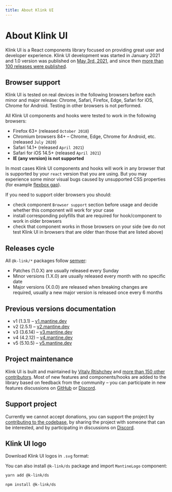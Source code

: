```yaml
---
title: About Klink UI
---
```



# About Klink UI

Klink UI is a React components library focused on providing great user and developer experience.
Klink UI development was started in January 2021 and 1.0 version was published on [May 3rd, 2021](https://github.com/mantinedev/k-link/releases/tag/1.0.0),
and since then [more than 100 releases were published](https://github.com/mantinedev/k-link/releases).

## Browser support

Klink UI is tested on real devices in the following browsers before each minor and major release: Chrome, Safari, Firefox,
Edge, Safari for iOS, Chrome for Android. Testing in other browsers is not performed.

All Klink UI components and hooks were tested to work in the following browsers:

- Firefox 63+ (released `October 2018`)
- Chromium browsers 84+ – Chrome, Edge, Chrome for Android, etc. (released `July 2020`)
- Safari 14.1+ (released `April 2021`)
- Safari for iOS 14.5+ (released `April 2021`)
- **IE (any version) is not supported**

In most cases Klink UI components and hooks will work in any browser that is supported
by your `react` version that you are using. But you may experience some minor visual bugs
caused by unsupported CSS properties (for example [flexbox gap](https://caniuse.com/flexbox-gap)).

If you need to support older browsers you should:

- check component `Browser support` section before usage and decide whether this component will work for your case
- install corresponding polyfills that are required for hook/component to work in older browsers
- check that component works in those browsers on your side (we do not test Klink UI in browsers that are older than those that are listed above)

## Releases cycle

All `@k-link/*` packages follow [semver](https://semver.org/):

- Patches (1.0.X) are usually released every Sunday
- Minor versions (1.X.0) are usually released every month with no specific date
- Major versions (X.0.0) are released when breaking changes are required, usually a new major version is released once every 6 months

## Previous versions documentation

- v1 (1.3.1) – [v1.mantine.dev](https://v1.mantine.dev/)
- v2 (2.5.1) – [v2.mantine.dev](https://v2.mantine.dev/)
- v3 (3.6.14) – [v3.mantine.dev](https://v3.mantine.dev/)
- v4 (4.2.12) – [v4.mantine.dev](https://v4.mantine.dev/)
- v5 (5.10.5) – [v5.mantine.dev](https://v5.mantine.dev/)

## Project maintenance

Klink UI is built and maintained by [Vitaly Rtishchev](https://github.com/rtivital) and [more than 150 other contributors](https://github.com/mantinedev/k-link/graphs/contributors).
Most of new features and components/hooks are added to the library based on feedback from the community –
you can participate in new features discussions on [GitHub](https://github.com/mantinedev/k-link/discussions) or [Discord](https://discord.gg/wbH82zuWMN).

## Support project

Currently we cannot accept donations, you can support the project by [contributing to the codebase](/pages/contributing/),
by sharing the project with someone that can be interested, and by participating in discussions on [Discord](https://discord.gg/wbH82zuWMN).

## Klink UI logo

Download Klink UI logos in `.svg` format:

<LogoAssets />

You can also install `@k-link/ds` package and import `MantineLogo` component:

```bash
yarn add @k-link/ds

npm install @k-link/ds
```

<Demo data={MantineLogoDemos.configurator} />
